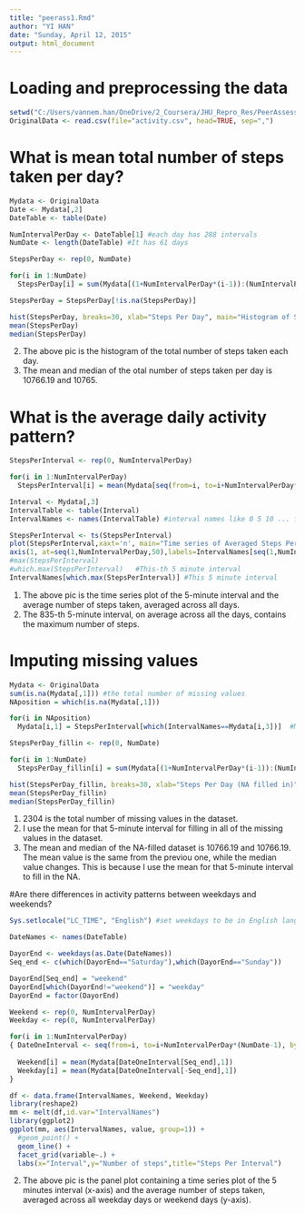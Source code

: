 ```yaml
---
title: "peerass1.Rmd"
author: "YI HAN"
date: "Sunday, April 12, 2015"
output: html_document
---
```


# Loading and preprocessing the data
```r
setwd("C:/Users/vannem.han/OneDrive/2_Coursera/JHU_Repro_Res/PeerAssess/1")
OriginalData <- read.csv(file="activity.csv", head=TRUE, sep=",")
```

# What is mean total number of steps taken per day?
```r
Mydata <- OriginalData
Date <- Mydata[,2]
DateTable <- table(Date)

NumIntervalPerDay <- DateTable[1] #each day has 288 intervals  
NumDate <- length(DateTable) #It has 61 days

StepsPerDay <- rep(0, NumDate)

for(i in 1:NumDate)
  StepsPerDay[i] = sum(Mydata[(1+NumIntervalPerDay*(i-1)):(NumIntervalPerDay+NumIntervalPerDay*(i-1)),1])

StepsPerDay = StepsPerDay[!is.na(StepsPerDay)]

hist(StepsPerDay, breaks=30, xlab="Steps Per Day", main="Histogram of Steps Per Day", xlim=c(0,25000), ylim=c(0,12))
mean(StepsPerDay)
median(StepsPerDay)
```
2. The above pic is the histogram of the total number of steps taken each day. 
3. The mean and median of the otal number of steps taken per day is 10766.19 and 10765.

# What is the average daily activity pattern?
```r
StepsPerInterval <- rep(0, NumIntervalPerDay)

for(i in 1:NumIntervalPerDay)
  StepsPerInterval[i] = mean(Mydata[seq(from=i, to=i+NumIntervalPerDay*(NumDate-1), by=NumIntervalPerDay),1], na.rm=TRUE)

Interval <- Mydata[,3]
IntervalTable <- table(Interval)
IntervalNames <- names(IntervalTable) #interval names like 0 5 10 ... for plot

StepsPerInterval <- ts(StepsPerInterval)
plot(StepsPerInterval,xaxt='n', main="Time series of Averaged Steps Per Interval", ylab="Averaged Steps Per Interval", xlab="Interval")
axis(1, at=seq(1,NumIntervalPerDay,50),labels=IntervalNames[seq(1,NumIntervalPerDay,50)])
#max(StepsPerInterval)  
#which.max(StepsPerInterval)   #This-th 5 minute interval 
IntervalNames[which.max(StepsPerInterval)] #This 5 minute interval
```
1. The above pic is the time series plot of the 5-minute interval and the average number of steps taken, averaged across all days.
2. The 835-th 5-minute interval, on average across all the days, contains the maximum number of steps.

# Imputing missing values
```r
Mydata <- OriginalData
sum(is.na(Mydata[,1])) #the total number of missing values
NAposition = which(is.na(Mydata[,1]))

for(i in NAposition)
  Mydata[i,1] = StepsPerInterval[which(IntervalNames==Mydata[i,3])]  #My strategy: the mean for that 5-minute interval

StepsPerDay_fillin <- rep(0, NumDate)

for(i in 1:NumDate)
  StepsPerDay_fillin[i] = sum(Mydata[(1+NumIntervalPerDay*(i-1)):(NumIntervalPerDay+NumIntervalPerDay*(i-1)),1])

hist(StepsPerDay_fillin, breaks=30, xlab="Steps Per Day (NA filled in)", main="Histogram of Steps Per Day (NA filled in)")
mean(StepsPerDay_fillin)
median(StepsPerDay_fillin)
```
1. 2304 is the total number of missing values in the dataset.
2. I use the mean for that 5-minute interval for filling in all of the missing values in the dataset.
4. The mean and median of the NA-filled dataset is 10766.19 and 10766.19. The mean value is the same from the previou one, while the median value changes. This is because I use the mean for that 5-minute interval to fill in the NA. 

#Are there differences in activity patterns between weekdays and weekends?
```r
Sys.setlocale("LC_TIME", "English") #set weekdays to be in English language

DateNames <- names(DateTable)

DayorEnd <- weekdays(as.Date(DateNames))
Seq_end <- c(which(DayorEnd=="Saturday"),which(DayorEnd=="Sunday"))

DayorEnd[Seq_end] = "weekend"
DayorEnd[which(DayorEnd!="weekend")] = "weekday"
DayorEnd = factor(DayorEnd)

Weekend <- rep(0, NumIntervalPerDay)
Weekday <- rep(0, NumIntervalPerDay)

for(i in 1:NumIntervalPerDay)
{ DateOneInterval <- seq(from=i, to=i+NumIntervalPerDay*(NumDate-1), by=NumIntervalPerDay)#coresponse to DateNames and DayorEnd.
  
  Weekend[i] = mean(Mydata[DateOneInterval[Seq_end],1])
  Weekday[i] = mean(Mydata[DateOneInterval[-Seq_end],1])
}

df <- data.frame(IntervalNames, Weekend, Weekday)
library(reshape2)
mm <- melt(df,id.var="IntervalNames")
library(ggplot2)
ggplot(mm, aes(IntervalNames, value, group=1)) + 
  #geom_point() + 
  geom_line() + 
  facet_grid(variable~.) + 
  labs(x="Interval",y="Number of steps",title="Steps Per Interval")
```

2. The above pic is the panel plot containing a time series plot of the 5 minutes interval (x-axis) and the average number of steps taken, averaged across all weekday days or weekend days (y-axis).
